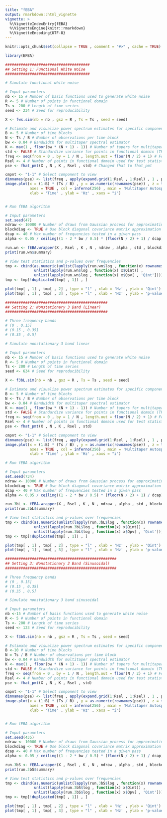 ```yaml
---
title: "fEBA"
output: rmarkdown::html_vignette
vignette: >
  %\VignetteIndexEntry{fEBA}
  %\VignetteEngine{knitr::rmarkdown}
  %\VignetteEncoding{UTF-8}
---
```


```r
knitr::opts_chunk$set(collapse = TRUE , comment = "#>" , cache = TRUE)
```

```r
library(EFBA)

######################################
## Setting 1: Functional White Noise
######################################

# Simulate functional white noise

# Input parameters
nb <- 15 # Number of basis functions used to generate white noise
R <- 5 # Number of points in functional domain
Ts <- 200 # Length of time series
seed <- 234 # Seed for reproducibility

X <- fws.sim(nb = nb , gsz = R , Ts = Ts , seed = seed)

# Estimate and visualize power spectrum estimates for specific components
B <- 5 # Number of time blocks
N <- Ts / B # Number of observations per time block
bw <- 0.04 # Bandwidth for multitaper spectral estimator
K <- max(1 , floor(bw * (N + 1) - 1)) # Number of tapers for multitaper spectral estimator
std <- FALSE # Standardize variance for points in functional domain (TRUE) or not (FALSE)
freq <- seq(from = 0 , by = 1 / N , length.out = floor(N / 2) + 1) # Fourier frequencies
Rsel <- 4 # Number of points in functional domain used for test statistics
pse <- fhat_pmt(X , N , K , Rsel , std) # Changed fhat to fhat_pmt

cmpnt <- "1-1" # Select component to view
dimnames(pse) <- list(freq , apply(expand.grid(1:Rsel , 1:Rsel) , 1 , paste , collapse = "-") , 1:B)
image.plot(x = (1:B) * (Ts / B) , y = as.numeric(rownames(pse)) , z = t(Re(pse[ , cmpnt , ])) , 
           axes = TRUE , col = inferno(256) , main = 'Multitaper Autospectrum' , 
           xlab = 'Time' , ylab = 'Hz' , xaxs = "i")


# Run fEBA algorithm

# Input parameters
set.seed(47)
ndraw <- 10000 # Number of draws from Gaussian process for approximating p-values
blockdiag <- TRUE # Use block diagonal covariance matrix approximation
dcap <- 40 # Max number of frequencies tested in a given pass 
alpha <- 0.05 / ceiling((1 - 2 * bw / 0.5) * (floor(N / 2) + 1) / dcap) # Alpha with Bonferroni correction

run.wn <- fEBA.wrapper(X , Rsel , K , N , ndraw , alpha , std , blockdiag , dcap)
print(run.wn$summary)

# View test statistics and p-values over frequencies
tmp <- cbind(as.numeric(unlist(lapply(run.wn$log , function(x) rownames(x$Qint)))) , 
             unlist(lapply(run.wn$log , function(x) x$Qint)) , 
             unlist(lapply(run.wn$log , function(x) x$Qpv[ , 'Qint'])))
tmp <- tmp[!duplicated(tmp[ , 1]) , ]

plot(tmp[ , 1] , tmp[ , 2] , type = "l" , xlab = 'Hz' , ylab = 'Qint')
plot(tmp[ , 1] , tmp[ , 3] , type = "l" , xlab = 'Hz' , ylab = 'p-value' , ylim = c(0 , 1))

##############################################
## Setting 2: Nonstationary 3 Band (Linear)
##############################################

# Three frequency bands
# (0 , 0.15]
# (0.15 , 0.35]
# (0.35 , 0.5]

# Simulate nonstationary 3 band linear

# Input parameters
nb <- 15 # Number of basis functions used to generate white noise
R <- 5 # Number of points in functional domain
Ts <- 200 # Length of time series
seed <- 634 # Seed for reproducibility

X <- f3bL.sim(nb = nb , gsz = R , Ts = Ts , seed = seed)

# Estimate and visualize power spectrum estimates for specific components
B <- 5 # Number of time blocks
N <- Ts / B # Number of observations per time block
bw <- 0.04 # Bandwidth for multitaper spectral estimator
K <- max(1 , floor(bw * (N + 1) - 1)) # Number of tapers for multitaper spectral estimator
std <- FALSE # Standardize variance for points in functional domain (TRUE) or not (FALSE)
freq <- seq(from = 0 , by = 1 / N , length.out = floor(N / 2) + 1) # Fourier frequencies
Rsel <- 4 # Number of points in functional domain used for test statistics
pse <- fhat_pmt(X , N , K , Rsel , std)

cmpnt <- "1-1" # Select component to view
dimnames(pse) <- list(freq , apply(expand.grid(1:Rsel , 1:Rsel) , 1 , paste , collapse = "-") , 1:B)
image.plot(x = (1:B) * (Ts / B) , y = as.numeric(rownames(pse)) , z = t(Re(pse[ , cmpnt , ])) , 
           axes = TRUE , col = inferno(256) , main = 'Multitaper Autospectrum' , 
           xlab = 'Time' , ylab = 'Hz' , xaxs = "i")

# Run fEBA algorithm

# Input parameters
set.seed(734)
ndraw <- 10000 # Number of draws from Gaussian process for approximating p-values
blockdiag <- TRUE # Use block diagonal covariance matrix approximation
dcap <- 40 # Max number of frequencies tested in a given pass 
alpha <- 0.05 / ceiling((1 - 2 * bw / 0.5) * (floor(N / 2) + 1) / dcap) # Alpha with Bonferroni correction

run.3bL <- fEBA.wrapper(X , Rsel , K , N , ndraw , alpha , std , blockdiag , dcap)
print(run.3bL$summary)

# View test statistics and p-values over frequencies
tmp <- cbind(as.numeric(unlist(lapply(run.3bL$log , function(x) rownames(x$Qint)))) , 
             unlist(lapply(run.3bL$log , function(x) x$Qint)) , 
             unlist(lapply(run.3bL$log , function(x) x$Qpv[ , 'Qint'])))
tmp <- tmp[!duplicated(tmp[ , 1]) , ]

plot(tmp[ , 1] , tmp[ , 2] , type = "l" , xlab = 'Hz' , ylab = 'Qint')
plot(tmp[ , 1] , tmp[ , 3] , type = "l" , xlab = 'Hz' , ylab = 'p-value' , ylim = c(0 , 1))

##################################################
## Setting 3: Nonstationary 3 Band (Sinusoidal)
##################################################

# Three frequency bands
# (0 , 0.15]
# (0.15 , 0.35]
# (0.35 , 0.5]

# Simulate nonstationary 3 band sinusoidal

# Input parameters
nb <-15 # Number of basis functions used to generate white noise
R <- 5 # Number of points in functional domain
Ts <- 200 # Length of time series
seed <- 123 # Seed for reproducibility

X <- f3bS.sim(nb = nb , gsz = R , Ts = Ts , seed = seed)

# Estimate and visualize power spectrum estimates for specific components
B <-10 # Number of time blocks
N = Ts / B # Number of observations per time block
bw <- 0.04 # Bandwidth for multitaper spectral estimator
K <- max(1 , floor(bw * (N + 1) - 1)) # Number of tapers for multitaper spectral estimator
std <- FALSE # Standardize variance for points in functional domain (TRUE) or not (FALSE)
freq <- seq(from = 0 , by = 1 / N , length.out = floor(N / 2) + 1) # Fourier frequencies
Rsel <- 4 # Number of points in functional domain used for test statistics
pse <- fhat_pmt(X , N , K , Rsel , std)

cmpnt <- "1-1" # Select component to view
dimnames(pse) <- list(freq , apply(expand.grid(1:Rsel , 1:Rsel) , 1 , paste , collapse = "-") , 1:B)
image.plot(x = (1:B) * (Ts / B) , y = as.numeric(rownames(pse)) , z = t(Re(pse[ , cmpnt , ])) , 
           axes = TRUE , col = inferno(256) , main = 'Multitaper Autospectrum' , 
           xlab = 'Time' , ylab = 'Hz' , xaxs = "i") 


# Run fEBA algorithm

# Input parameters
set.seed(435)
ndraw <- 10000 # Number of draws from Gaussian process for approximating p-values
blockdiag <- TRUE # Use block diagonal covariance matrix approximation
dcap <- 40 # Max number of frequencies tested in a given pass 
alpha <- 0.05 / ceiling((1 - 2 * bw / 0.5) * (floor(N / 2) + 1) / dcap) # Alpha with Bonferroni correction

run.3bS <- fEBA.wrapper(X , Rsel , K , N , ndraw , alpha , std , blockdiag , dcap)
print(run.3bS$summary)

# View test statistics and p-values over frequencies
tmp <- cbind(as.numeric(unlist(lapply(run.3bS$log , function(x) rownames(x$Qint)))) , 
             unlist(lapply(run.3bS$log , function(x) x$Qint)) , 
             unlist(lapply(run.3bS$log , function(x) x$Qpv[ , 'Qint'])))
tmp <- tmp[!duplicated(tmp[ , 1]) , ]

plot(tmp[ , 1] , tmp[ , 2] , type = "l" , xlab = 'Hz' , ylab = 'Qint')
plot(tmp[ , 1] , tmp[ , 3] , type = "l" , xlab = 'Hz' , ylab = 'p-value' , ylim = c(0 , 1))

```
